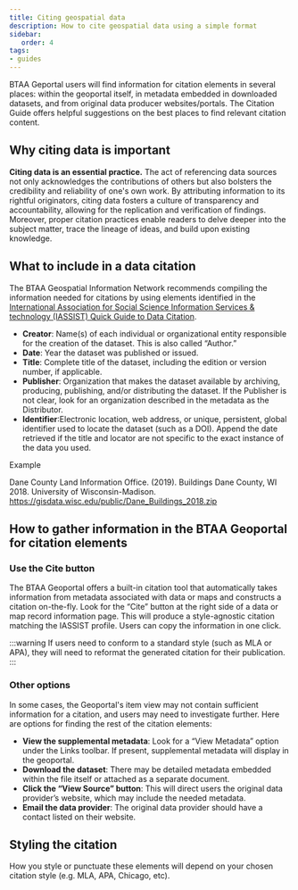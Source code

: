 ```yaml
---
title: Citing geospatial data
description: How to cite geospatial data using a simple format
sidebar:
   order: 4
tags:
- guides
---
```


BTAA Geportal users will find information for citation elements in several places: within the geoportal itself, in metadata embedded in downloaded datasets, and from original data producer websites/portals. The Citation Guide offers helpful suggestions on the best places to find relevant citation content.

## Why citing data is important

**Citing data is an essential practice.** The act of referencing data sources not only acknowledges the contributions of others but also bolsters the credibility and reliability of one's own work. By attributing information to its rightful originators, citing data fosters a culture of transparency and accountability, allowing for the replication and verification of findings. Moreover, proper citation practices enable readers to delve deeper into the subject matter, trace the lineage of ideas, and build upon existing knowledge.

## What to include in a data citation

The BTAA Geospatial Information Network recommends compiling the information needed for citations by using elements identified in the [International Association for Social Science Information Services & technology (IASSIST) Quick Guide to Data Citation](https://www.google.com/url?q=https%3A%2F%2Fiassistdata.org%2F&sa=D&sntz=1&usg=AOvVaw3uyQef4eShx4NLB8sx2vkF).

* **Creator**: Name(s) of each individual or organizational entity responsible for the creation of the dataset. This is also called “Author.”
* **Date**: Year the dataset was published or issued.
* **Title**: Complete title of the dataset, including the edition or version number, if applicable. 
* **Publisher**: Organization that makes the dataset available by archiving, producing, publishing, and/or distributing the dataset. If the Publisher is not clear, look for an organization described in the metadata as the Distributor.
* **Identifier**:Electronic location, web address, or unique, persistent, global identifier used to locate the dataset (such as a DOI). Append the date retrieved if the title and locator are not specific to the exact instance of the data you used.
  
Example

Dane County Land Information Office. (2019). Buildings Dane County, WI 2018. University of Wisconsin-Madison. https://gisdata.wisc.edu/public/Dane_Buildings_2018.zip 


## How to gather information in the BTAA Geoportal for citation elements

### Use the Cite button
The BTAA Geoportal offers a built-in citation tool that automatically takes information from metadata associated with data or maps and constructs a citation on-the-fly.  Look for the “Cite” button at the right side of a data or map record information page. This will produce a style-agnostic citation matching the IASSIST profile. Users can copy the information in one click.

:::warning
If users need to conform to a standard style (such as MLA or APA), they will need to reformat the generated citation for their publication.
:::

### Other options

In some cases, the Geoportal's item view may not contain sufficient information for a citation, and users may need to investigate further. Here are options for finding the rest of the citation elements:

- **View the supplemental metadata**: Look for a “View Metadata” option under the Links toolbar. If present, supplemental metadata will display in the geoportal.
- **Download the dataset**: There may be detailed metadata embedded within the file itself or attached as a separate document.
- **Click the “View Source” button**: This will direct users the original data provider’s website, which may include the needed metadata.
- **Email the data provider**: The original data provider should have a contact listed on their website.

## Styling the citation

How you style or punctuate these elements will depend on your chosen citation style (e.g. MLA, APA, Chicago, etc). 
